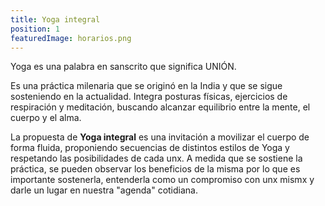 ```yaml
---
title: Yoga integral
position: 1
featuredImage: horarios.png
---
```


Yoga es una palabra en sanscrito que significa UNIÓN.

Es una práctica milenaria que se originó en la India y que se sigue sosteniendo en la actualidad. Integra posturas físicas, ejercicios de respiración y meditación, buscando alcanzar equilibrio entre la mente, el cuerpo y el alma.

La propuesta de **Yoga integral** es una invitación a movilizar el
cuerpo de forma fluida, proponiendo secuencias de distintos
estilos de Yoga y respetando las posibilidades de cada unx.
A medida que se sostiene la práctica, se pueden observar los
beneficios de la misma por lo que es importante sostenerla,
entenderla como un compromiso con unx mismx y darle un
lugar en nuestra "agenda" cotidiana.
